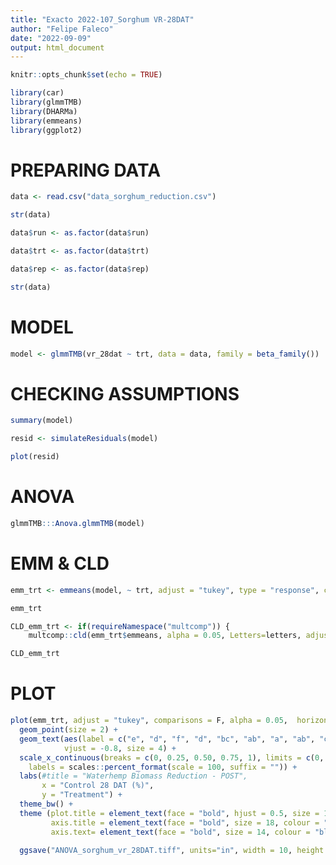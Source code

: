 ```yaml
---
title: "Exacto 2022-107_Sorghum VR-28DAT"
author: "Felipe Faleco"
date: "2022-09-09"
output: html_document
---
```


```r

knitr::opts_chunk$set(echo = TRUE)

library(car)
library(glmmTMB)
library(DHARMa)
library(emmeans)
library(ggplot2)


```


# PREPARING DATA

```r

data <- read.csv("data_sorghum_reduction.csv")

str(data)

data$run <- as.factor(data$run)

data$trt <- as.factor(data$trt)

data$rep <- as.factor(data$rep)

str(data)

```


# MODEL

```r

model <- glmmTMB(vr_28dat ~ trt, data = data, family = beta_family())

```



# CHECKING ASSUMPTIONS

```r

summary(model)

resid <- simulateResiduals(model)

plot(resid)

```



# ANOVA

```r

glmmTMB:::Anova.glmmTMB(model)

```



# EMM & CLD

```r

emm_trt <- emmeans(model, ~ trt, adjust = "tukey", type = "response", contr = "pairwise")

emm_trt

CLD_emm_trt <- if(requireNamespace("multcomp")) {
    multcomp::cld(emm_trt$emmeans, alpha = 0.05, Letters=letters, adjust="tukey", reversed = TRUE)}

CLD_emm_trt

```



# PLOT

```r

plot(emm_trt, adjust = "tukey", comparisons = F, alpha = 0.05,  horizontal = T) + 
  geom_point(size = 2) +
  geom_text(aes(label = c("e", "d", "f", "d", "bc", "ab", "a", "ab", "c", "a")),
            vjust = -0.8, size = 4) +
  scale_x_continuous(breaks = c(0, 0.25, 0.50, 0.75, 1), limits = c(0, 1),
    labels = scales::percent_format(scale = 100, suffix = "")) +
  labs(#title = "Waterhemp Biomass Reduction - POST", 
       x = "Control 28 DAT (%)", 
       y = "Treatment") +
  theme_bw() + 
  theme (plot.title = element_text(face = "bold", hjust = 0.5, size = 18, colour = "darkgreen"), 
         axis.title = element_text(face = "bold", size = 18, colour = "darkgreen"), 
         axis.text= element_text(face = "bold", size = 14, colour = "black"))

  ggsave("ANOVA_sorghum_vr_28DAT.tiff", units="in", width = 10, height = 8, dpi = 600, compression = "lzw")

```
